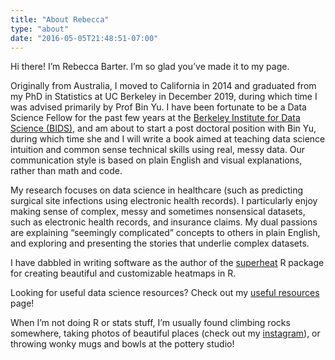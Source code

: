 ```yaml
---
title: "About Rebecca"
type: "about"
date: "2016-05-05T21:48:51-07:00"
---
```


Hi there! I'm Rebecca Barter. I'm so glad you've made it to my page.

Originally from Australia, I moved to California in 2014 and graduated from my PhD in Statistics at UC Berkeley in December 2019, during which time I was advised primarily by Prof Bin Yu. I have been fortunate to be a Data Science Fellow for the past few years at the [Berkeley Institute for Data Science (BIDS)](https://bids.berkeley.edu), and am about to start a post doctoral position with Bin Yu, during which time she and I will write a book aimed at teaching data science intuition and common sense technical skills using real, messy data. Our communication style is based on plain English and visual explanations, rather than math and code. 

My research focuses on data science in healthcare (such as predicting surgical site infections using electronic health records). I particularly enjoy making sense of complex, messy and sometimes nonsensical datasets, such as electronic health records, and insurance claims. My dual passions are explaining "seemingly complicated" concepts to others in plain English, and exploring and presenting the stories that underlie complex datasets.

I have dabbled in writing software as the author of the [superheat](https://github.com/rlbarter/superheat) R package for creating beautiful and customizable heatmaps in R.

Looking for useful data science resources? Check out my [useful resources](http://www.rebeccabarter.com/useful_resources/) page!

When I'm not doing R or stats stuff, I'm usually found climbing rocks somewhere, taking photos of beautiful places (check out my [instagram](https://www.instagram.com/rlbarter/)), or throwing wonky mugs and bowls at the pottery studio!
